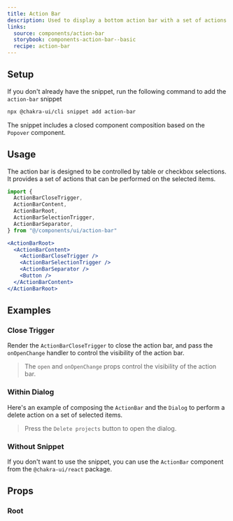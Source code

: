 ```yaml
---
title: Action Bar
description: Used to display a bottom action bar with a set of actions
links:
  source: components/action-bar
  storybook: components-action-bar--basic
  recipe: action-bar
---
```


<ExampleTabs name="action-bar-basic" />

## Setup

If you don't already have the snippet, run the following command to add the
`action-bar` snippet

```sh
npx @chakra-ui/cli snippet add action-bar
```

The snippet includes a closed component composition based on the `Popover`
component.

## Usage

The action bar is designed to be controlled by table or checkbox selections. It
provides a set of actions that can be performed on the selected items.

```jsx
import {
  ActionBarCloseTrigger,
  ActionBarContent,
  ActionBarRoot,
  ActionBarSelectionTrigger,
  ActionBarSeparator,
} from "@/components/ui/action-bar"
```

```jsx
<ActionBarRoot>
  <ActionBarContent>
    <ActionBarCloseTrigger />
    <ActionBarSelectionTrigger />
    <ActionBarSeparator />
    <Button />
  </ActionBarContent>
</ActionBarRoot>
```

## Examples

### Close Trigger

Render the `ActionBarCloseTrigger` to close the action bar, and pass the
`onOpenChange` handler to control the visibility of the action bar.

> The `open` and `onOpenChange` props control the visibility of the action bar.

<ExampleTabs name="action-bar-with-close-trigger" />

### Within Dialog

Here's an example of composing the `ActionBar` and the `Dialog` to perform a
delete action on a set of selected items.

> Press the `Delete projects` button to open the dialog.

<ExampleTabs name="action-bar-with-dialog" />

### Without Snippet

If you don't want to use the snippet, you can use the `ActionBar` component from
the `@chakra-ui/react` package.

<ExampleTabs name="action-bar-without-snippet" />

## Props

### Root

<PropTable component="ActionBar" part="Root" />
